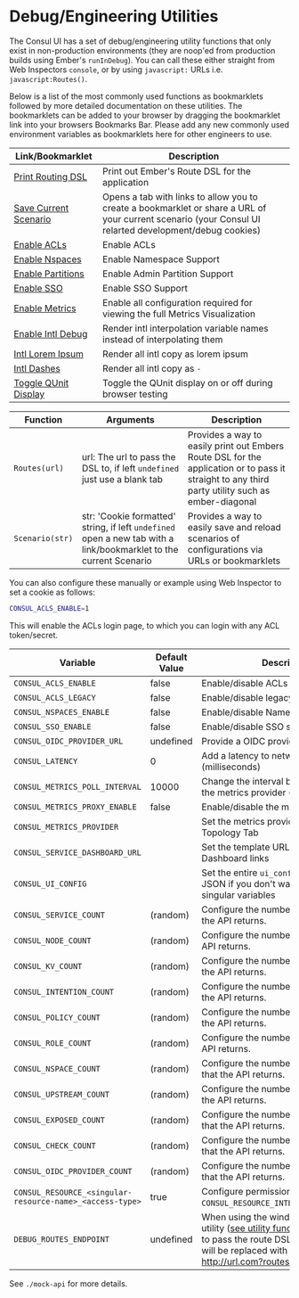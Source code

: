 # Debug/Engineering Utilities

The Consul UI has a set of debug/engineering utility functions that only exist in non-production environments (they are noop'ed from production builds using Ember's `runInDebug`). You can call these either straight from Web Inspectors `console`, or by using `javascript:` URLs i.e. `javascript:Routes()`.

Below is a list of the most commonly used functions as bookmarklets followed by more detailed documentation on these utilities. The bookmarklets can be added to your browser by dragging the bookmarklet link into your browsers Bookmarks Bar. Please add any new commonly used environment variables as bookmarklets here for other engineers to use.

| Link/Bookmarklet | Description |
| ---- | ----------- |
| [Print Routing DSL](javascript:Routes()) | Print out Ember's Route DSL for the application |
| [Save Current Scenario](javascript:Scenario()) | Opens a tab with links to allow you to create a bookmarklet or share a URL of your current scenario (your Consul UI relarted development/debug cookies) |
| [Enable ACLs](javascript:Scenario('CONSUL_ACLS_ENABLE=1')) | Enable ACLs |
| [Enable Nspaces](javascript:Scenario('CONSUL_NSPACES_ENABLE=1')) | Enable Namespace Support |
| [Enable Partitions](javascript:Scenario('CONSUL_PARTITIONS_ENABLE=1')) | Enable Admin Partition Support |
| [Enable SSO](javascript:Scenario('CONSUL_SSO_ENABLE=1')) | Enable SSO Support |
| [Enable Metrics](javascript:Scenario('CONSUL_METRICS_PROXY_ENABLE=1;CONSUL_METRICS_PROVIDER=prometheus')) | Enable all configuration required for viewing the full Metrics Visualization |
| [Enable Intl Debug](javascript:Scenario('CONSUL_INTL_DEBUG=1')) | Render intl interpolation variable names instead of interpolating them |
| [Intl Lorem Ipsum](javascript:Scenario('CONSUL_INTL_LOCALE=la-fk')) | Render all intl copy as lorem ipsum |
| [Intl Dashes](javascript:Scenario('CONSUL_INTL_LOCALE=-')) | Render all intl copy as `-` |
| [Toggle QUnit Display](javascript:(function()%7B(function()%7Bconst%20s%20%3D%20document.getElementById(%22ember-testing-container%22).style%3Bs.display%20%3D%20s.display%20%3D%3D%3D%20%22none%22%20%3F%20%22block%22%20%3A%20%22none%22%3B%7D)()%3B%7D)()%3B) | Toggle the QUnit display on or off during browser testing |

| Function | Arguments | Description |
| -------- | --------- | ----------- |
| `Routes(url)` | url: The url to pass the DSL to, if left `undefined` just use a blank tab | Provides a way to easily print out Embers Route DSL for the application or to pass it straight to any third party utility such as ember-diagonal |
| `Scenario(str)` | str: 'Cookie formatted' string, if left `undefined` open a new tab with a link/bookmarklet to the current Scenario | Provides a way to easily save and reload scenarios of configurations via URLs or bookmarklets |


You can also configure these manually or example using Web Inspector to set a cookie as follows:

```bash
CONSUL_ACLS_ENABLE=1
```

This will enable the ACLs login page, to which you can login with any ACL
token/secret.

| Variable | Default Value | Description |
| -------- | ------------- | ----------- |
| `CONSUL_ACLS_ENABLE` | false | Enable/disable ACLs support. |
| `CONSUL_ACLS_LEGACY` | false | Enable/disable legacy ACLs support. |
| `CONSUL_NSPACES_ENABLE` | false | Enable/disable Namespace support. |
| `CONSUL_SSO_ENABLE` | false | Enable/disable SSO support. |
| `CONSUL_OIDC_PROVIDER_URL` | undefined | Provide a OIDC provider URL for SSO. |
| `CONSUL_LATENCY` | 0 | Add a latency to network requests (milliseconds) |
| `CONSUL_METRICS_POLL_INTERVAL` | 10000 | Change the interval between requests to the metrics provider (milliseconds) |
| `CONSUL_METRICS_PROXY_ENABLE` | false | Enable/disable the metrics proxy |
| `CONSUL_METRICS_PROVIDER` | | Set the metrics provider to use for the Topology Tab |
| `CONSUL_SERVICE_DASHBOARD_URL` | | Set the template URL to use for Service Dashboard links |
| `CONSUL_UI_CONFIG` | | Set the entire `ui_config` for the UI as JSON if you don't want to use the above singular variables |
| `CONSUL_SERVICE_COUNT` | (random) | Configure the number of services that the API returns. |
| `CONSUL_NODE_COUNT` | (random) | Configure the number of nodes that the API returns. |
| `CONSUL_KV_COUNT` | (random) | Configure the number of KV entires that the API returns. |
| `CONSUL_INTENTION_COUNT` | (random) | Configure the number of intentions that the API returns. |
| `CONSUL_POLICY_COUNT` | (random) | Configure the number of policies that the API returns. |
| `CONSUL_ROLE_COUNT` | (random) | Configure the number of roles that the API returns. |
| `CONSUL_NSPACE_COUNT` | (random) | Configure the number of namespaces that the API returns. |
| `CONSUL_UPSTREAM_COUNT` | (random) | Configure the number of upstreams that the API returns. |
| `CONSUL_EXPOSED_COUNT` | (random) | Configure the number of exposed paths that the API returns. |
| `CONSUL_CHECK_COUNT` | (random) | Configure the number of health checks that the API returns. |
| `CONSUL_OIDC_PROVIDER_COUNT` | (random) | Configure the number of OIDC providers that the API returns. |
| `CONSUL_RESOURCE_<singular-resource-name>_<access-type>` | true | Configure permissions e.g `CONSUL_RESOURCE_INTENTION_WRITE=false`. |
| `DEBUG_ROUTES_ENDPOINT` | undefined | When using the window.Routes() debug utility ([see utility functions](#browser-debug-utility-functions)), use a URL to pass the route DSL to. %s in the URL will be replaced with the route DSL - http://url.com?routes=%s  |

See `./mock-api` for more details.

